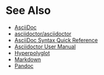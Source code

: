 = See Also =

* [http://asciidoc.org/ AsciiDoc]
* [https://github.com/asciidoctor/asciidoctor asciidoctor/asciidoctor]
* [https://asciidoctor.org/docs/asciidoc-syntax-quick-reference/ AsciiDoc Syntax Quick Reference]
* [https://asciidoctor.org/docs/user-manual/ Asciidoctor User Manual]
* [https://hyperpolyglot.org/lightweight-markup Hyperpolyglot]
* [[Markdown]]
* [https://pandoc.org/ Pandoc]